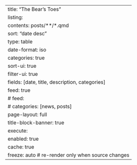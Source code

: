 ---
title: "The Bear's Toes"
listing:
  contents: posts/**/*.qmd
  sort: "date desc"
  type: table
  date-format: iso
  categories: true
  sort-ui: true
  filter-ui: true
  fields: [date, title, description, categories]
  feed: true
  # feed:
  #   categories: [news, posts]
page-layout: full
title-block-banner: true
execute:
  enabled: true
  cache: true
  freeze: auto  # re-render only when source changes
---